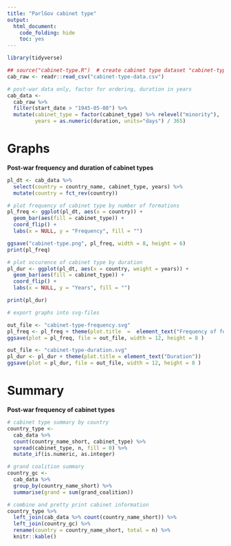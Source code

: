 ```yaml
---
title: "ParlGov cabinet type"
output:
  html_document:
    code_folding: hide
    toc: yes
---
```

<style type="text/css"> <!-- .table { width: auto } ---> </style>

```r
library(tidyverse)

## source("cabinet-type.R")  # create cabinet type dataset "cabinet-type.csv"
cab_raw <- readr::read_csv("cabinet-type-data.csv")

# post-war data only, factor for ordering, duration in years
cab_data <-
  cab_raw %>%
  filter(start_date > "1945-05-08") %>% 
  mutate(cabinet_type = factor(cabinet_type) %>% relevel("minority"),
         years = as.numeric(duration, units="days") / 365)
```

# Graphs

__Post-war frequency and duration of cabinet types__

```r
pl_dt <- cab_data %>% 
  select(country = country_name, cabinet_type, years) %>% 
  mutate(country = fct_rev(country))

# plot frequency of cabinet type by number of formations
pl_freq <- ggplot(pl_dt, aes(x = country)) +
  geom_bar(aes(fill = cabinet_type)) +
  coord_flip() +
  labs(x = NULL, y = "Frequency", fill = "")

ggsave("cabinet-type.png", pl_freq, width = 8, height = 6)
print(pl_freq)

# plot occurence of cabinet type by duration
pl_dur <- ggplot(pl_dt, aes(x = country, weight = years)) + 
  geom_bar(aes(fill = cabinet_type)) +
  coord_flip() +
  labs(x = NULL, y = "Years", fill = "")

print(pl_dur)
```

```r
# export graphs into svg-files

out_file <- "cabinet-type-frequency.svg"
pl_freq <- pl_freq + theme(plot.title  =  element_text("Frequency of formation"))
ggsave(plot = pl_freq, file = out_file, width = 12, height = 8 )

out_file <- "cabinet-type-duration.svg"
pl_dur <- pl_dur + theme(plot.title = element_text("Duration"))
ggsave(plot = pl_dur, file = out_file, width = 12, height = 8 )
```

# Summary

__Post-war frequency of cabinet types__

```r
# cabinet type summary by country
country_type <-
  cab_data %>% 
  count(country_name_short, cabinet_type) %>% 
  spread(cabinet_type, n, fill = 0) %>% 
  mutate_if(is.numeric, as.integer)

# grand coalition summary
country_gc <- 
  cab_data %>% 
  group_by(country_name_short) %>% 
  summarise(grand = sum(grand_coalition))

# combine and pretty print cabinet information
country_type %>%
  left_join(cab_data %>% count(country_name_short)) %>% 
  left_join(country_gc) %>%
  rename(country = country_name_short, total = n) %>% 
  knitr::kable()
```

